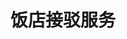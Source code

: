 # 饭店接驳服务
<ScDailyConversation />
<br />
<Dialog>
#### Hello, front desk, how can I help you?
# Does your hotel provide free [shuttle/n./3] [service/n./2] from the airport?
#### Yes, we do.
# Do they run on a [regular/adj./2] [schedule/n./4], or do I have to [book/v.] in advance?
#### They're on a schedule. The shuttles run on every thirty minutes from 8 am to midnight.
# That's great! Where is the shuttle [pickup/n./11] [location/n.]?
#### It's at C3 on level one of Terminal One.
# OK, thank you.
#### You're welcome. Have a nice day.
</Dialog>
